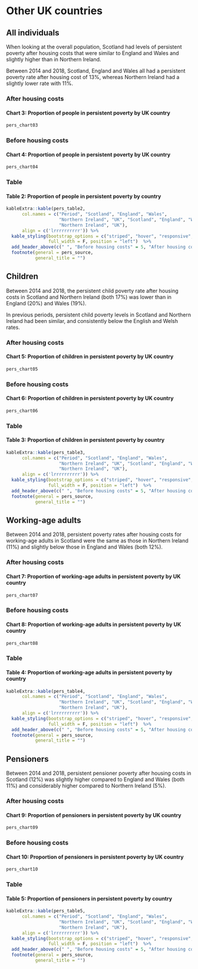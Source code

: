 # Other UK countries

## All individuals {.tabset}

When looking at the overall population, Scotland had levels of persistent poverty after housing costs that were similar to England and Wales and slightly higher than in Northern Ireland.

Between 2014 and 2018, Scotland, England and Wales all had a persistent poverty rate after housing cost of 13%, whereas Northern Ireland had a slightly lower rate with 11%. 

### After housing costs

#### Chart 3: Proportion of people in persistent poverty by UK country
```{r chart03}
pers_chart03
```

### Before housing costs

#### Chart 4: Proportion of people in persistent poverty by UK country
```{r chart04}
pers_chart04
```

### Table

#### Table 2: Proportion of people in persistent poverty by country
```{r table2}
kableExtra::kable(pers_table2, 
      col.names = c("Period", "Scotland", "England", "Wales", 
                    "Northern Ireland", "UK", "Scotland", "England", "Wales", 
                    "Northern Ireland", "UK"),
      align = c('lrrrrrrrrrr')) %>%
  kable_styling(bootstrap_options = c("striped", "hover", "responsive", "condensed"),
                full_width = F, position = "left")  %>%
  add_header_above(c(" ", "Before housing costs" = 5, "After housing costs" = 5)) %>%
  footnote(general = pers_source,
           general_title = "")
```

## Children {.tabset}

Between 2014 and 2018, the persistent child poverty rate after housing costs in Scotland and Northern Ireland (both 17%) was lower than in England (20%) and Wales (19%). 

In previous periods, persistent child poverty levels in Scotland and Northern Ireland had been similar, and consistently below the English and Welsh rates. 

### After housing costs

#### Chart 5: Proportion of children in persistent poverty by UK country
```{r chart05}
pers_chart05
```

### Before housing costs

#### Chart 6: Proportion of children in persistent poverty by UK country
```{r chart06}
pers_chart06
```

### Table

#### Table 3: Proportion of children in persistent poverty by country
```{r table3}
kableExtra::kable(pers_table3, 
      col.names = c("Period", "Scotland", "England", "Wales", 
                    "Northern Ireland", "UK", "Scotland", "England", "Wales", 
                    "Northern Ireland", "UK"),
      align = c('lrrrrrrrrrr')) %>%
  kable_styling(bootstrap_options = c("striped", "hover", "responsive", "condensed"),
                full_width = F, position = "left")  %>%
  add_header_above(c(" ", "Before housing costs" = 5, "After housing costs" = 5)) %>%
  footnote(general = pers_source,
           general_title = "")
```

## Working-age adults {.tabset}

Between 2014 and 2018, persistent poverty rates after housing costs for working-age adults in Scotland were the same as those in Northern Ireland (11%) and slightly below those in England and Wales (both 12%). 

### After housing costs

#### Chart 7: Proportion of working-age adults in persistent poverty by UK country
```{r chart07}
pers_chart07
```

### Before housing costs

#### Chart 8: Proportion of working-age adults in persistent poverty by UK country
```{r chart08}
pers_chart08
```

### Table

#### Table 4: Proportion of working-age adults in persistent poverty by country
```{r table4}
kableExtra::kable(pers_table4, 
      col.names = c("Period", "Scotland", "England", "Wales", 
                    "Northern Ireland", "UK", "Scotland", "England", "Wales", 
                    "Northern Ireland", "UK"),
      align = c('lrrrrrrrrrr')) %>%
  kable_styling(bootstrap_options = c("striped", "hover", "responsive", "condensed"),
                full_width = F, position = "left")  %>%
  add_header_above(c(" ", "Before housing costs" = 5, "After housing costs" = 5)) %>%
  footnote(general = pers_source,
           general_title = "")
```

## Pensioners {.tabset}

Between 2014 and 2018, persistent pensioner poverty after housing costs in Scotland (12%) was slightly higher compared to England and Wales (both 11%) and considerably higher compared to Northern Ireland (5%).

### After housing costs

#### Chart 9: Proportion of pensioners in persistent poverty by UK country
```{r chart09}
pers_chart09
```

### Before housing costs

#### Chart 10: Proportion of pensioners in persistent poverty by UK country
```{r chart10}
pers_chart10
```

### Table

#### Table 5: Proportion of pensioners in persistent poverty by country
```{r table5}
kableExtra::kable(pers_table5, 
      col.names = c("Period", "Scotland", "England", "Wales", 
                    "Northern Ireland", "UK", "Scotland", "England", "Wales", 
                    "Northern Ireland", "UK"),
      align = c('lrrrrrrrrrr')) %>%
  kable_styling(bootstrap_options = c("striped", "hover", "responsive", "condensed"),
                full_width = F, position = "left")  %>%
  add_header_above(c(" ", "Before housing costs" = 5, "After housing costs" = 5)) %>%
  footnote(general = pers_source,
           general_title = "")
```